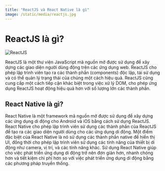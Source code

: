 ```yaml
---
title: "ReactJS và React Native là gì"
image: /static/media/reactjs.jpg
---
```


# ReactJS là gì?

![ReactJS](/static/media/reactjs.jpg)

ReactJS là một thư viện JavaScript mã nguồn mở được sử dụng để xây dựng các giao diện người dùng động trên các ứng dụng web. ReactJS cho phép lập trình viên tạo ra các thành phần (components) độc lập, tái sử dụng và có thể quản lý trạng thái của chúng một cách hiệu quả. ReactJS cũng cung cấp một cách tiếp cận khác biệt trong việc xử lý DOM, cho phép ứng dụng ReactJS hoạt động hiệu quả hơn với số lượng lớn các thành phần.

## React Native là gì?

React Native là một framework mã nguồn mở được sử dụng để xây dựng các ứng dụng di động cho Android và iOS bằng cách sử dụng ReactJS. React Native cho phép lập trình viên sử dụng các thành phần của ReactJS để tạo ra các giao diện người dùng cho các ứng dụng di động. Một điểm đặc biệt của React Native là nó sử dụng các thành phần native để hiển thị UI, đồng thời cho phép lập trình viên sử dụng các tính năng của thiết bị di động như camera, vị trí, và các tính năng khác. Sử dụng React Native giúp cho việc phát triển ứng dụng di động trở nên đơn giản hơn, nhanh chóng hơn và tiết kiệm chi phí hơn so với việc phát triển ứng dụng di động bằng các phương pháp truyền thống.
